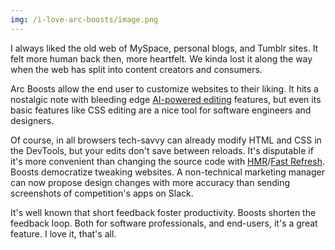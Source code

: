 ```yaml
---
img: /i-love-arc-boosts/image.png
---
```


I always liked the old web of MySpace, personal blogs, and Tumblr sites. It felt
more human back then, more heartfelt. We kinda lost it along the way when the
web has split into content creators and consumers.

Arc Boosts allow the end user to customize websites to their liking. It hits a
nostalgic note with bleeding edge
[AI-powered editing](https://twitter.com/joshm/status/1673689963303514114)
features, but even its basic features like CSS editing are a nice tool for
software engineers and designers.

Of course, in all browsers tech-savvy can already modify HTML and CSS in the
DevTools, but your edits don't save between reloads. It's disputable if it's
more convenient than changing the source code with
[HMR](https://webpack.js.org/guides/hot-module-replacement/)/[Fast Refresh](https://github.com/pmmmwh/react-refresh-webpack-plugin).
Boosts democratize tweaking websites. A non-technical marketing manager can now
propose design changes with more accuracy than sending screenshots of
competition's apps on Slack.

It's well known that short feedback foster productivity. Boosts shorten the
feedback loop. Both for software professionals, and end-users, it's a great
feature. I love it, that's all.
